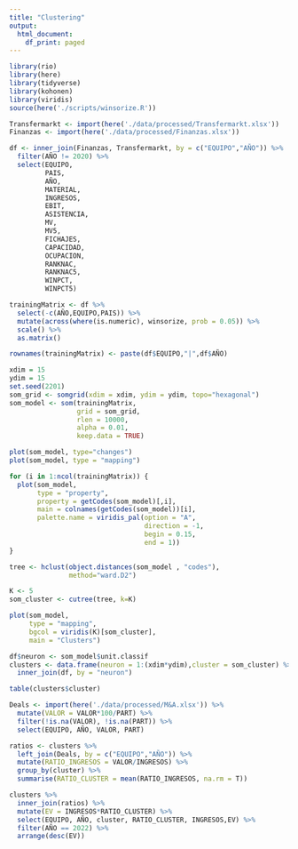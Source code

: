 ```yaml
---
title: "Clustering"
output:
  html_document:
    df_print: paged
---
```


```r
library(rio)
library(here)
library(tidyverse)
library(kohonen)
library(viridis)
source(here('./scripts/winsorize.R'))
```

```r
Transfermarkt <- import(here('./data/processed/Transfermarkt.xlsx'))
Finanzas <- import(here('./data/processed/Finanzas.xlsx'))

df <- inner_join(Finanzas, Transfermarkt, by = c("EQUIPO","AÑO")) %>%
  filter(AÑO != 2020) %>%
  select(EQUIPO,
         PAIS,
         AÑO,
         MATERIAL, 
         INGRESOS,
         EBIT,
         ASISTENCIA,
         MV,
         MV5,
         FICHAJES,
         CAPACIDAD,
         OCUPACION,
         RANKNAC,
         RANKNAC5,
         WINPCT,
         WINPCT5)
```

```r
trainingMatrix <- df %>%
  select(-c(AÑO,EQUIPO,PAIS)) %>%
  mutate(across(where(is.numeric), winsorize, prob = 0.05)) %>%
  scale() %>%
  as.matrix()

rownames(trainingMatrix) <- paste(df$EQUIPO,"|",df$AÑO)
```

```r
xdim = 15
ydim = 15
set.seed(2201)
som_grid <- somgrid(xdim = xdim, ydim = ydim, topo="hexagonal")
som_model <- som(trainingMatrix, 
                 grid = som_grid, 
                 rlen = 10000, 
                 alpha = 0.01, 
                 keep.data = TRUE)

plot(som_model, type="changes")
plot(som_model, type = "mapping")
```

```r
for (i in 1:ncol(trainingMatrix)) {
  plot(som_model, 
       type = "property", 
       property = getCodes(som_model)[,i], 
       main = colnames(getCodes(som_model))[i],
       palette.name = viridis_pal(option = "A",
                                  direction = -1,
                                  begin = 0.15,
                                  end = 1))
}
```

```r
tree <- hclust(object.distances(som_model , "codes"),
               method="ward.D2")

K <- 5
som_cluster <- cutree(tree, k=K)

plot(som_model, 
     type = "mapping",
     bgcol = viridis(K)[som_cluster], 
     main = "Clusters")

df$neuron <- som_model$unit.classif
clusters <- data.frame(neuron = 1:(xdim*ydim),cluster = som_cluster) %>% 
  inner_join(df, by = "neuron")

table(clusters$cluster)
```

```r
Deals <- import(here('./data/processed/M&A.xlsx')) %>%
  mutate(VALOR = VALOR*100/PART) %>%
  filter(!is.na(VALOR), !is.na(PART)) %>%
  select(EQUIPO, AÑO, VALOR, PART)

ratios <- clusters %>%
  left_join(Deals, by = c("EQUIPO","AÑO")) %>%
  mutate(RATIO_INGRESOS = VALOR/INGRESOS) %>%
  group_by(cluster) %>%
  summarise(RATIO_CLUSTER = mean(RATIO_INGRESOS, na.rm = T))

clusters %>%
  inner_join(ratios) %>%
  mutate(EV = INGRESOS*RATIO_CLUSTER) %>%
  select(EQUIPO, AÑO, cluster, RATIO_CLUSTER, INGRESOS,EV) %>%
  filter(AÑO == 2022) %>%
  arrange(desc(EV))
```